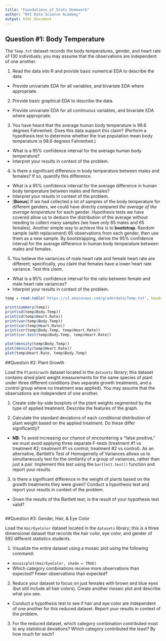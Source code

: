 ```yaml
---
title: "Foundations_of_Stats_Homework"
author: "NYC Data Science Academy"
output: html_document
---
```

## Question #1: Body Temperature

The `Temp.txt` dataset records the body temperatures, gender, and heart rate of 130 individuals; you may assume that the observations are independent of one another.

1. Read the data into R and provide basic numerical EDA to describe the data.
  + Provide univariate EDA for all variables, and bivariate EDA where appropriate.

2. Provide basic graphical EDA to describe the data.
  + Provide univariate EDA for all continuous variables, and bivariate EDA where appropriate.

3. You have heard that the average human body temperature is 98.6 degrees Fahrenheit. Does this data support this claim? (Perform a hypothesis test to determine whether the true population mean body temperature is 98.6 degrees Fahrenheit.)
  + What is a 95% confidence interval for the average human body temperature?
  + Interpret your results in context of the problem.

4. Is there a significant difference in body temperature between males and females? If so, quantify this difference.
  + What is a 95% confidence interval for the average difference in human body temperature between males and females?
  + Interpret your results in context of the problem.
  + [**Bonus**] If we had collected a lot of samples of the body temperature for different genders, we could have directly compared *the average of the average temperature* for each gender. Hypothesis tests we have covered allow us to deduce the distribution of the average without needing to collect many samples (we have only 65 males and 65 females). Another simple way to achieve this is to **bootstrap**. Random sample (with replacement) 65 observations from each gender, then use them as a new sample. By bootstrapping, derive the 95% confidence interval for the average difference in human body temperature between males and females.

5. You believe the variances of male heart rate and female heart rate are different; specifically, you claim that females have a lower heart rate variance. Test this claim.
  + What is a 95% confidence interval for the ratio between female and male heart rate variances?
  + Interpret your results in context of the problem.

```r
temp = read.table('https://s3.amazonaws.com/graderdata/Temp.txt', header = TRUE)

print(summary(temp))
print(sd(temp$Body.Temp))
print(sd(temp$Heart.Rate))
print(var(temp$Body.Temp))
print(var(temp$Heart.Rate))
print(cor(temp$Body.Temp, temp$Heart.Rate))
print(cor.test(temp$Body.Temp, temp$Heart.Rate))

plot(density(temp$Body.Temp))
plot(density(temp$Heart.Rate))
plot(temp$Heart.Rate, temp$Body.Temp)
```

##Question #2: Plant Growth

Load the `PlantGrowth` dataset located in the `datasets` library; this dataset contains dried plant weight measurements for the same species of plant under three different conditions (two separate growth treatments, and a control group where no treatment was applied). You may assume that the observations are independent of one another.

1. Create side-by-side boxplots of the plant weights segmented by the type of applied treatment. Describe the features of the graph.

2. Calculate the standard deviations of each conditional distribution of plant weight based on the applied treatment. Do these differ significantly?
  + **NB**: To avoid increasing our chance of encountering a "false positive," we must avoid applying three separate F-tests (treatment #1 vs treatment #2; treatment #1 vs control; treatment #2 vs control). As an alternative, Bartlett's Test of Homogeneity of Variances allows us to simultaneously test for the similarity of a group of variances, rather than just a pair. Implement this test using the `bartlett.test()` function and report your results.
  
3. Is there a significant difference in the weight of plants based on the growth treatments they were given? Conduct a hypothesis test and report your results in context of the problem. 
  + Given the results of the Bartlett test, is the result of your hypothesis test valid?



```r

```

##Question #3: Gender, Hair, & Eye Color

Load the `HairEyeColor` dataset located in the `datasets` library; this is a three dimensional dataset that records the hair color, eye color, and gender of 592 different statistics students.

1. Visualize the entire dataset using a mosaic plot using the following command:
  + `mosaicplot(HairEyeColor, shade = TRUE)`
  + Which category combinations receive more observations than expected? Fewer observations than expected?
  
2. Reduce your dataset to focus on just females with brown and blue eyes (but still include all hair colors). Create another mosaic plot and describe what you see.
  + Conduct a hypothesis test to see if hair and eye color are independent of one another for this reduced dataset. Report your results in context of the problem.

3. For the reduced dataset, which category combination contributed most to any statistical deviations? Which category contributed the least? By how much for each?


```r

```

